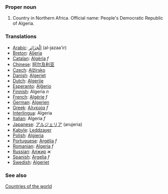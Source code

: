 ===Proper noun===

# Country in Northern Africa. Official name: People's Democratic Republic of Algeria.
===Translations===
*[[Arabic]]: [[الْجَزَائِر]] (al-jazaa'ir)
*[[Breton]]: [[Aljeria]]
*[[Catalan]]: [[Algèria]] ''f''
*[[Chinese]]: [[阿尔及利亚]]
*[[Czech]]: [[Alžírsko]]
*[[Danish]]: [[Algeriet]]
*[[Dutch]]: [[Algerije]]
*[[Esperanto]]: [[Alĝerio]]
*[[Finnish]]: Algeria ''n''
*[[French]]: [[Algérie]] ''f''
*[[German]]: [[Algerien]]
*[[Greek]]: [[Αλγερία]] ''f''
*[[Interlingua]]: Algeria
*[[Italian]]: Algeria ''f''
*[[Japanese]]: [[アルジェリア]] (arujeria)
*[[Kabyle]]: [[Leddzayer]]
*[[Polish]]: [[Algieria]]
*[[Portuguese]]: [[Argélia]] ''f''
*[[Romanian]]: [[Algeria]] ''f''
*[[Russian]]: [[Алжир]] ''ж''
*[[Spanish]]: [[Argelia]] ''f''
*[[Swedish]]: [[Algeriet]]

===See also===
[[Countries of the world]]